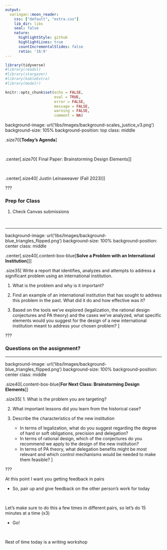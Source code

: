 ```yaml
---
output:
  xaringan::moon_reader:
    css: ["default", "extra.css"]
    lib_dir: libs
    seal: false
    nature:
      highlightStyle: github
      highlightLines: true
      countIncrementalSlides: false
      ratio: '16:9'
---
```


```r
library(tidyverse)
#library(readxl)
#library(stargazer)
#library(kableExtra)
#library(modelr)

knitr::opts_chunk$set(echo = FALSE,
                      eval = TRUE,
                      error = FALSE,
                      message = FALSE,
                      warning = FALSE,
                      comment = NA)
```


background-image: url('libs/Images/background-scales_justice_v3.png')
background-size: 105%
background-position: top
class: middle

.size70[**Today's Agenda**]

<br>

.center[.size70[
Final Paper: Brainstorming Design Elements
]]

<br>

.center[.size40[
  Justin Leinaweaver (Fall 2023)
]]

???

### Prep for Class
1. Check Canvas submissions

<br>



---

background-image: url('libs/Images/background-blue_triangles_flipped.png')
background-size: 100%
background-position: center
class: middle

.center[.size40[.content-box-blue[**Solve a Problem with an International Institution**]]]

.size35[
Write a report that identifies, analyzes and attempts to address a significant problem using an international institution.

1. What is the problem and why is it important?

2. Find an example of an international institution that has sought to address this problem in the past. What did it do and how effective was it?

3. Based on the tools we've explored (legalization, the rational design conjectures and PA theory) and the cases we've analyzed, what specific elements would you suggest for the design of a new international institution meant to address your chosen problem?
]

???

### Questions on the assignment?




---

background-image: url('libs/Images/background-blue_triangles_flipped.png')
background-size: 100%
background-position: center
class: middle

.size40[.content-box-blue[**For Next Class: Brainstorming Design Elements**]]

.size35[
1. What is the problem you are targeting?

2. What important lessons did you learn from the historical case?

3. Describe the characteristics of the new institution
    - In terms of legalization, what do you suggest regarding the degree of hard or soft obligations, precision and delegation?
    - In terms of rational design, which of the conjectures do you recommend we apply to the design of the new institution?
    - In terms of PA theory, what delegation benefits might be most relevant and which control mechanisms would be needed to make them feasible?
]

???

At this point I want you getting feedback in pairs

- So, pair up and give feedback on the other person's work for today

<br>

Let's make sure to do this a few times in different pairs, so let's do 15 minutes at a time (x3)

- Go!

<br>

Rest of time today is a writing workshop
